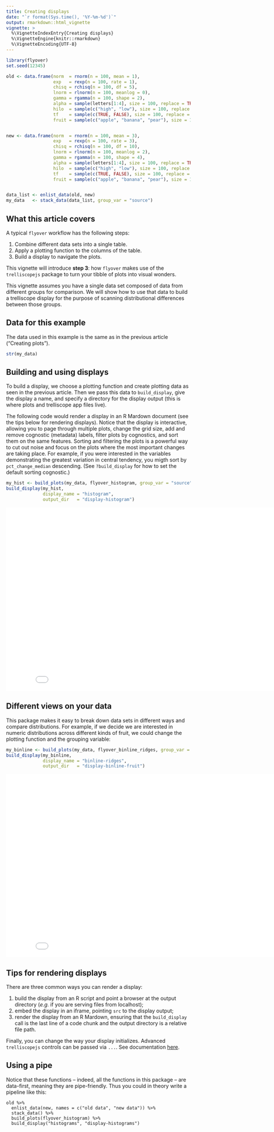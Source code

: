 ```yaml
---
title: Creating displays
date: "`r format(Sys.time(), '%Y-%m-%d')`"
output: rmarkdown::html_vignette
vignette: >
  %\VignetteIndexEntry{Creating displays}
  %\VignetteEngine{knitr::rmarkdown}
  %\VignetteEncoding{UTF-8}
---
```


```r
library(flyover)
set.seed(12345)

old <- data.frame(norm  = rnorm(n = 100, mean = 1),
                  exp   = rexp(n = 100, rate = 1),
                  chisq = rchisq(n = 100, df = 5),
                  lnorm = rlnorm(n = 100, meanlog = 0),
                  gamma = rgamma(n = 100, shape = 2),
                  alpha = sample(letters[1:4], size = 100, replace = TRUE, prob = c(1, 2, 3, 4)),
                  hilo  = sample(c("high", "low"), size = 100, replace = TRUE, prob = c(1, 2)),
                  tf    = sample(c(TRUE, FALSE), size = 100, replace = TRUE, prob = c(1, 1)),
                  fruit = sample(c("apple", "banana", "pear"), size = 100, replace = TRUE, prob = c(1, 2, 3)))


new <- data.frame(norm  = rnorm(n = 100, mean = 3),
                  exp   = rexp(n = 100, rate = 3),
                  chisq = rchisq(n = 100, df = 10),
                  lnorm = rlnorm(n = 100, meanlog = 2),
                  gamma = rgamma(n = 100, shape = 4),
                  alpha = sample(letters[1:4], size = 100, replace = TRUE, prob = c(4, 3, 2, 1)),
                  hilo  = sample(c("high", "low"), size = 100, replace = TRUE, prob = c(2, 1)),
                  tf    = sample(c(TRUE, FALSE), size = 100, replace = TRUE, prob = c(1, 3)),
                  fruit = sample(c("apple", "banana", "pear"), size = 100, replace = TRUE, prob = c(3, 2, 1)))


data_list <- enlist_data(old, new)
my_data   <- stack_data(data_list, group_var = "source")
```


## What this article covers

A typical `flyover` workflow has the following steps:

1. Combine different data sets into a single table.
2. Apply a plotting function to the columns of the table.
3. Build a display to navigate the plots.

This vignette will introduce **step 3**: how `flyover` makes use of the `trelliscopejs` package to turn your tibble of plots into visual wonders.

This vignette assumes you have a single data set composed of data from different groups for comparison.  We will show how to use that data to build a trelliscope display for the purpose of scanning distributional differences between those groups.


## Data for this example

The data used in this example is the same as in the previous article ("Creating plots").


```r
str(my_data)
```


## Building and using displays

To build a display, we choose a plotting function and create plotting data as seen in the previous article.  Then we pass this data to `build_display`, give the display a name, and specify a directory for the display output (this is where plots and trelliscope app files live).

The following code would render a display in an R Mardown document (see the tips below for rendering displays).  Notice that the display is interactive, allowing you to page through multiple plots, change the grid size, add and remove cognostic (metadata) labels, filter plots by cognostics, and sort them on the same features.  Sorting and filtering the plots is a powerful way to cut out noise and focus on the plots where the most important changes are taking place.  For example, if you were interested in the variables demonstrating the greatest variation in central tendency, you migth sort by `pct_change_median` descending.  (See `?build_display` for how to set the default sorting cognostic.)

```r
my_hist <- build_plots(my_data, flyover_histogram, group_var = "source")
build_display(my_hist,
              display_name = "histogram",
              output_dir   = "display-histogram")
```

<iframe src="display-histogram/" height=500 width=850 scrolling="no" frameborder="0" webkitallowfullscreen="true" mozallowfullscreen="true" allowfullscreen="true"></iframe>


## Different views on your data

This package makes it easy to break down data sets in different ways and compare distributions.  For example, if we decide we are interested in numeric distributions across different kinds of fruit, we could change the plotting function and the grouping variable:

```r
my_binline <- build_plots(my_data, flyover_binline_ridges, group_var = "fruit")
build_display(my_binline,
              display_name = "binline-ridges",
              output_dir   = "display-binline-fruit")
```

<iframe src="display-binline-fruit/" height=500 width=850 scrolling="no" frameborder="0" webkitallowfullscreen="true" mozallowfullscreen="true" allowfullscreen="true"></iframe>


## Tips for rendering displays

There are three common ways you can render a display:

1. build the display from an R script and point a browser at the output directory (_e.g._ if you are serving files from localhost);
2. embed the display in an iframe, pointing `src` to the display output;
3. render the display from an R Mardown, ensuring that the `build_display` call is the last line of a code chunk and the output directory is a relative file path.


Finally, you can change the way your display initializes.  Advanced `trelliscopejs` controls can be passed via `...`.  See documentation [here](https://hafen.github.io/trelliscopejs/).


## Using a pipe

Notice that these functions -- indeed, all the functions in this package -- are data-first, meaning they are pipe-friendly.  Thus you could in theory write a pipeline like this:

```
old %>%
  enlist_data(new, names = c("old data", "new data")) %>%
  stack_data() %>%
  build_plots(flyover_histogram) %>%
  build_display("histograms", "display-histograms")
```

